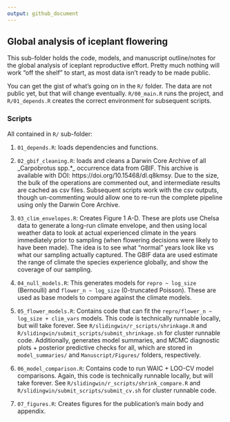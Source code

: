 ```yaml
---
output: github_document
---
```


## Global analysis of iceplant flowering

This sub-folder holds the code, models, and manuscript outline/notes for the global analysis of iceplant reproductive effort. Pretty much nothing will work "off the shelf" to start, as most data isn't ready to be made public.

You can get the gist of what's going on in the `R/` folder. The data are not public yet, but that will change eventually. `R/00_main.R` runs the project, and `R/01_depends.R` creates the correct environment for subsequent scripts.


### Scripts

All contained in `R/` sub-folder:

1. `01_depends.R`: loads dependencies and functions.

2. `02_gbif_cleaning.R`: loads and cleans a Darwin Core Archive of all _Carpobrotus spp.*_ occurrence data from GBIF. This archive is available with DOI: https://doi.org/10.15468/dl.q8kmsy. Due to the size, the bulk of the operations are commented out, and intermediate results are cached as csv files. Subsequent scripts work with the csv outputs, though un-commenting would allow one to re-run the complete pipeline using only the Darwin Core Archive. 

3. `03_clim_envelopes.R`: Creates Figure 1 A-D. These are plots use Chelsa data to generate a long-run climate envelope, and then using local weather data to look at actual experienced climate in the years immediately prior to sampling (when flowering decisions were likely to have been made). The idea is to see what "normal" years look like vs what our sampling actually captured. The GBIF data are used estimate the range of climate the species experience globally, and show the coverage of our sampling.

4. `04_null_models.R`: This generates models for `repro ~ log_size` (Bernoulli) and `flower_n ~ log_size` (0-truncated Poisson). These are used as base models to compare against the climate models. 

5. `05_flower_models.R`: Contains code that can fit the `repro/flower_n ~ log_size + clim_vars` models. This code is technically runnable locally, but will take forever. See `R/slidingwin/r_scripts/shrinkage.R` and `R/slidingwin/submit_scripts/submit_shrinkage.sh` for cluster runnable code. Additionally, generates model summaries, and MCMC diagnostic plots + posterior predictive checks for all, which are stored in `model_summaries/` and `Manuscript/Figures/` folders, respectively.

6. `06_model_comparison.R`: Contains code to run WAIC + LOO-CV model comparisons. Again, this code is technically runnable locally, but will take forever. See `R/slidingwin/r_scripts/shrink_compare.R` and `R/slidingwin/submit_scripts/submit_cv.sh` for cluster runnable code.

7. `07_figures.R`: Creates figures for the publication's main body and appendix.
